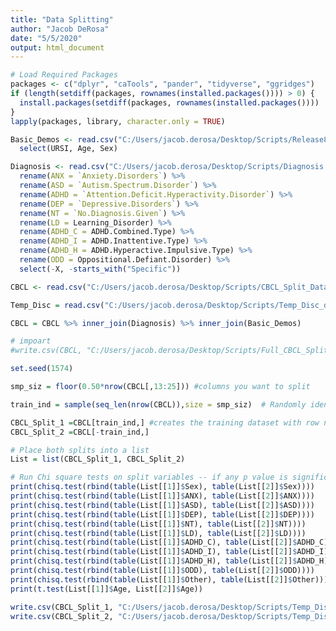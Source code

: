 ```yaml
---
title: "Data Splitting"
author: "Jacob DeRosa"
date: "5/5/2020"
output: html_document
---
```


```r

# Load Required Packages
packages <- c("dplyr", "caTools", "pander", "tidyverse", "ggridges")
if (length(setdiff(packages, rownames(installed.packages()))) > 0) {
  install.packages(setdiff(packages, rownames(installed.packages())))
}
lapply(packages, library, character.only = TRUE)

```

```r

Basic_Demos <- read.csv("C:/Users/jacob.derosa/Desktop/Scripts/Release8/Basic_Demos_r8.csv", header =T, sep = ",")  %>%
  select(URSI, Age, Sex) 

Diagnosis <- read.csv("C:/Users/jacob.derosa/Desktop/Scripts/Diagnosis.csv", header = T, sep = ",") %>%
  rename(ANX = `Anxiety.Disorders`) %>%
  rename(ASD = `Autism.Spectrum.Disorder`) %>%
  rename(ADHD = `Attention.Deficit.Hyperactivity.Disorder`) %>%
  rename(DEP = `Depressive.Disorders`) %>%
  rename(NT = `No.Diagnosis.Given`) %>%
  rename(LD = Learning_Disorder) %>%
  rename(ADHD_C = ADHD.Combined.Type) %>%
  rename(ADHD_I = ADHD.Inattentive.Type) %>%
  rename(ADHD_H = ADHD.Hyperactive.Impulsive.Type) %>%
  rename(ODD = Oppositional.Defiant.Disorder) %>% 
  select(-X, -starts_with("Specific"))

CBCL <- read.csv("C:/Users/jacob.derosa/Desktop/Scripts/CBCL_Split_Data/CBCL_subs.csv", header =T, sep = ",") %>% select(URSI, ends_with("_T"))

Temp_Disc = read.csv("C:/Users/jacob.derosa/Desktop/Scripts/Temp_Disc_df.csv", header =T, sep = ",") %>% select(URSI, ends_with("_T"))

CBCL = CBCL %>% inner_join(Diagnosis) %>% inner_join(Basic_Demos)

# impoart
#write.csv(CBCL, "C:/Users/jacob.derosa/Desktop/Scripts/Full_CBCL_Splits/CBCL.csv")


```

```r

set.seed(1574)

smp_siz = floor(0.50*nrow(CBCL[,13:25])) #columns you want to split

train_ind = sample(seq_len(nrow(CBCL)),size = smp_siz)  # Randomly identifies the rows equal to sample size ( defined in previous instruction) 

CBCL_Split_1 =CBCL[train_ind,] #creates the training dataset with row numbers stored in train_ind
CBCL_Split_2 =CBCL[-train_ind,] 

# Place both splits into a list 
List = list(CBCL_Split_1, CBCL_Split_2)

# Run Chi square tests on split variables -- if any p value is significant, change seed and rerun 
print(chisq.test(rbind(table(List[[1]]$Sex), table(List[[2]]$Sex)))) 
print(chisq.test(rbind(table(List[[1]]$ANX), table(List[[2]]$ANX))))
print(chisq.test(rbind(table(List[[1]]$ASD), table(List[[2]]$ASD))))
print(chisq.test(rbind(table(List[[1]]$DEP), table(List[[2]]$DEP))))
print(chisq.test(rbind(table(List[[1]]$NT), table(List[[2]]$NT))))
print(chisq.test(rbind(table(List[[1]]$LD), table(List[[2]]$LD))))
print(chisq.test(rbind(table(List[[1]]$ADHD_C), table(List[[2]]$ADHD_C))))
print(chisq.test(rbind(table(List[[1]]$ADHD_I), table(List[[2]]$ADHD_I))))
print(chisq.test(rbind(table(List[[1]]$ADHD_H), table(List[[2]]$ADHD_H))))
print(chisq.test(rbind(table(List[[1]]$ODD), table(List[[2]]$ODD))))
print(chisq.test(rbind(table(List[[1]]$Other), table(List[[2]]$Other))))
print(t.test(List[[1]]$Age, List[[2]]$Age))

write.csv(CBCL_Split_1, "C:/Users/jacob.derosa/Desktop/Scripts/Temp_Disc_Splits/CBCL_Split_1.csv")
write.csv(CBCL_Split_2, "C:/Users/jacob.derosa/Desktop/Scripts/Temp_Disc_Splits/CBCL_Split_2.csv")

```

